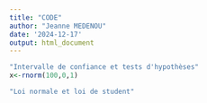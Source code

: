 ```yaml
---
title: "CODE"
author: "Jeanne MEDENOU"
date: '2024-12-17'
output: html_document
---
```

```r
"Intervalle de confiance et tests d'hypothèses"
x<-rnorm(100,0,1)

"Loi normale et loi de student"
```

